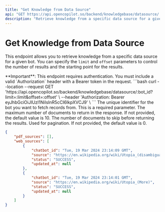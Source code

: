---
title: "Get Knowledge from Data Source"
api: "GET https://api.opencopilot.so/backend/knowledgebase/datasource/:bot_id"
description: "Retrieve knowledge from a specific data source for a given bot."
---

# Get Knowledge from Data Source

This endpoint allows you to retrieve knowledge from a specific data source for a given bot. You can specify the `limit` and `offset` parameters to control the number of results and the starting point for the results.

<Warning>
**Important**: This endpoint requires authentication. You must include a valid `Authorization` header with a Bearer token in the request.
</Warning>

<RequestExample>
```bash
curl --location --request GET 'https://api.opencopilot.so/backend/knowledgebase/datasource/:bot_id?limit=:limit&offset=:offset' \
--header 'Authorization: Bearer eyJhbGciOiJIUzI1NiIsInR5cCI6IkpXVCJ9' \
```
</RequestExample>

<ParamField param path="param" name="bot_id" type="string" required>
The unique identifier for the bot you want to fetch records from. This is a required parameter.
</ParamField>

<ParamField query="limit" type="integer" default="10">
The maximum number of documents to return in the response. If not provided, the default value is 10.
</ParamField>

<ParamField query="offset" type="integer" default="0">
The number of documents to skip before returning the results. Used for pagination. If not provided, the default value is 0.
</ParamField>


<ResponseExample>

```json Response
{
    "pdf_sources": [],
    "web_sources": [
        {
            "chatbot_id": "Tue, 19 Mar 2024 23:14:09 GMT",
            "source": "https://en.wikipedia.org/wiki/Utopia_(disambiguation)",
            "status": "SUCCESS",
            "updated_at": null
        },
        {
            "chatbot_id": "Tue, 19 Mar 2024 23:14:01 GMT",
            "source": "https://en.wikipedia.org/wiki/Utopia_(More)",
            "status": "SUCCESS",
            "updated_at": null
        }
    ]
}
```

</ResponseExample>